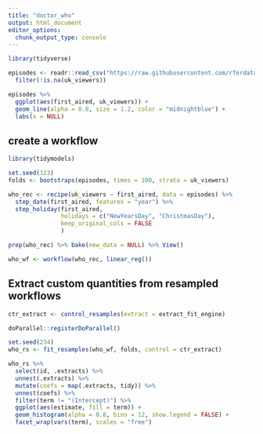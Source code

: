 ```yaml
---
title: "doctor_who"
output: html_document
editor_options: 
  chunk_output_type: console
---
```


```r
library(tidyverse)

episodes <- readr::read_csv("https://raw.githubusercontent.com/rfordatascience/tidytuesday/master/data/2021/2021-11-23/episodes.csv") %>%
  filter(!is.na(uk_viewers))
```

```r
episodes %>% 
  ggplot(aes(first_aired, uk_viewers)) +
  geom_line(alpha = 0.8, size = 1.2, color = "midnightblue") +
  labs(x = NULL)
```
## create a workflow
```r
library(tidymodels)

set.seed(123)
folds <- bootstraps(episodes, times = 100, strata = uk_viewers)
```

```r
who_rec <- recipe(uk_viewers ~ first_aired, data = episodes) %>% 
  step_date(first_aired, features = "year") %>% 
  step_holiday(first_aired,
               holidays = c("NewYearsDay", "ChristmasDay"),
               keep_original_cols = FALSE
               )

prep(who_rec) %>% bake(new_data = NULL) %>% View()
```

```r
who_wf <- workflow(who_rec, linear_reg())
```
## Extract custom quantities from resampled workflows
```r
ctr_extract <- control_resamples(extract = extract_fit_engine)
```

```r
doParallel::registerDoParallel()

set.seed(234)
who_rs <- fit_resamples(who_wf, folds, control = ctr_extract)
```

```r
who_rs %>% 
  select(id, .extracts) %>% 
  unnest(.extracts) %>% 
  mutate(coefs = map(.extracts, tidy)) %>% 
  unnest(coefs) %>% 
  filter(term != "(Intercept)") %>% 
  ggplot(aes(estimate, fill = term)) +
  geom_histogram(alpha = 0.8, bins = 12, show.legend = FALSE) +
  facet_wrap(vars(term), scales = "free")
```























